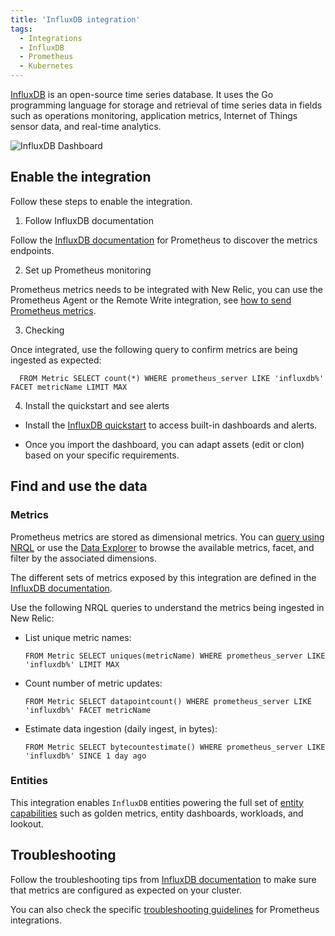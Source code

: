```yaml
---
title: 'InfluxDB integration'
tags:
  - Integrations
  - InfluxDB
  - Prometheus
  - Kubernetes
---
```



[InfluxDB](https://www.influxdata.com/products/influxdb-overview/) is an open-source time series database. It uses the Go programming language for storage and retrieval of time series data in fields such as operations monitoring, application metrics, Internet of Things sensor data, and real-time analytics.

<img
  title="InfluxDB Dashboard"
  alt="InfluxDB Dashboard"
  src={kubernetesInfluxDBDashboard}
/>

## Enable the integration

Follow these steps to enable the integration.

1. Follow InfluxDB documentation

  Follow the [InfluxDB documentation](https://docs.influxdata.com/influxdb/v1.8/supported_protocols/prometheus/#prometheus-remote-read-and-write-api-support) for Prometheus to discover the metrics endpoints.

2. Set up Prometheus monitoring

  Prometheus metrics needs to be integrated with New Relic, you can use the Prometheus Agent or the Remote Write integration, see [how to send Prometheus metrics](/docs/infrastructure/prometheus-integrations/get-started/send-prometheus-metric-data-new-relic/).

3. Checking

  Once integrated, use the following query to confirm metrics are being ingested as expected:

  ```
    FROM Metric SELECT count(*) WHERE prometheus_server LIKE 'influxdb%' FACET metricName LIMIT MAX
  ```

4. Install the quickstart and see alerts

  * Install the [InfluxDB quickstart](https://newrelic.com/instant-observability/InfluxDB-quickstart) to access built-in dashboards and alerts. 

  * Once you import the dashboard, you can adapt assets (edit or clon) based on your specific requirements.

## Find and use the data

### Metrics

Prometheus metrics are stored as dimensional metrics. You can [query using NRQL](/docs/telemetry-data-platform/get-data/apis/query-metric-data-type/) or use the [Data Explorer](/docs/query-your-data/explore-query-data/browse-data/introduction-data-explorer/) to browse the available metrics, facet, and filter by the associated dimensions.

The different sets of metrics exposed by this integration are defined in the [InfluxDB documentation](https://docs.influxdata.com/influxdb/v2.4/reference/internals/metrics/).

Use the following NRQL queries to understand the metrics being ingested in New Relic:

* List unique metric names:

  ```
  FROM Metric SELECT uniques(metricName) WHERE prometheus_server LIKE 'influxdb%' LIMIT MAX
  ```

* Count number of metric updates:

  ```
  FROM Metric SELECT datapointcount() WHERE prometheus_server LIKE 'influxdb%' FACET metricName
  ```

* Estimate data ingestion (daily ingest, in bytes):

	```
  FROM Metric SELECT bytecountestimate() WHERE prometheus_server LIKE 'influxdb%' SINCE 1 day ago
  ```

### Entities

This integration enables `InfluxDB` entities powering the full set of [entity capabilities](/docs/new-relic-solutions/new-relic-one/core-concepts/what-entity-new-relic/) such as golden metrics, entity dashboards, workloads, and lookout.

## Troubleshooting

Follow the troubleshooting tips from [InfluxDB documentation](https://docs.influxdata.com/influxdb/cloud/write-data/troubleshoot/) to make sure that metrics are configured as expected on your cluster.

You can also check the specific [troubleshooting guidelines](/docs/infrastructure/prometheus-integrations/troubleshooting/no-data-appears-prometheus-integration) for Prometheus integrations.